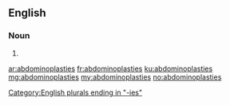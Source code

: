 ==English==

===Noun===
{{head|en|plural}}

# {{plural of|abdominoplasty|lang=en|nocat=1}}

[[Category:English plurals ending in "-ies"]]

[[ar:abdominoplasties]]
[[fr:abdominoplasties]]
[[ku:abdominoplasties]]
[[mg:abdominoplasties]]
[[my:abdominoplasties]]
[[no:abdominoplasties]]